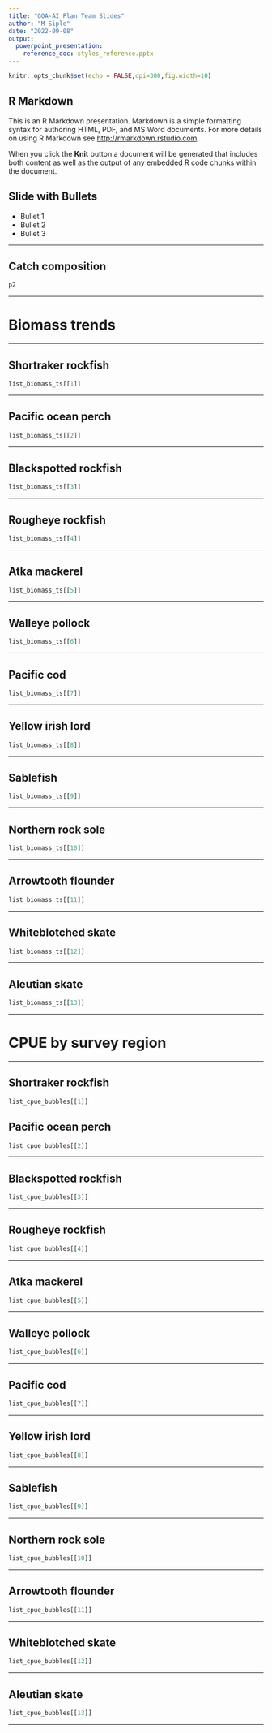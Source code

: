 ```yaml
---
title: "GOA-AI Plan Team Slides"
author: "M Siple"
date: "2022-09-08"
output: 
  powerpoint_presentation:
    reference_doc: styles_reference.pptx
---
```


```r
knitr::opts_chunk$set(echo = FALSE,dpi=300,fig.width=10)
```

## R Markdown

This is an R Markdown presentation. Markdown is a simple formatting syntax for authoring HTML, PDF, and MS Word documents. For more details on using R Markdown see <http://rmarkdown.rstudio.com>.

When you click the **Knit** button a document will be generated that includes both content as well as the output of any embedded R code chunks within the document.


## Slide with Bullets

- Bullet 1
- Bullet 2
- Bullet 3

---

## Catch composition

```r
p2
```

---

# Biomass trends

---


## Shortraker rockfish

```r
list_biomass_ts[[1]]
```

---

## Pacific ocean perch

```r
list_biomass_ts[[2]]
```

---

## Blackspotted rockfish

```r
list_biomass_ts[[3]]
```

---

## Rougheye rockfish

```r
list_biomass_ts[[4]]
```

---

## Atka mackerel

```r
list_biomass_ts[[5]]
```

---

## Walleye pollock

```r
list_biomass_ts[[6]]
```

---

## Pacific cod

```r
list_biomass_ts[[7]]
```

---

## Yellow irish lord

```r
list_biomass_ts[[8]]
```

---

## Sablefish

```r
list_biomass_ts[[9]]
```

---

## Northern rock sole

```r
list_biomass_ts[[10]]
```

---

## Arrowtooth flounder

```r
list_biomass_ts[[11]]
```

---

## Whiteblotched skate 

```r
list_biomass_ts[[12]]
```

---

## Aleutian skate

```r
list_biomass_ts[[13]]
```

---

# CPUE by survey region

---

## Shortraker rockfish

```r
list_cpue_bubbles[[1]]
```

## Pacific ocean perch

```r
list_cpue_bubbles[[2]]
```

---

## Blackspotted rockfish

```r
list_cpue_bubbles[[3]]
```

---

## Rougheye rockfish

```r
list_cpue_bubbles[[4]]
```

---

## Atka mackerel

```r
list_cpue_bubbles[[5]]
```

---

## Walleye pollock

```r
list_cpue_bubbles[[6]]
```

---

## Pacific cod

```r
list_cpue_bubbles[[7]]
```

---

## Yellow irish lord

```r
list_cpue_bubbles[[8]]
```

---

## Sablefish

```r
list_cpue_bubbles[[9]]
```

---

## Northern rock sole

```r
list_cpue_bubbles[[10]]
```

---

## Arrowtooth flounder

```r
list_cpue_bubbles[[11]]
```

---

## Whiteblotched skate 

```r
list_cpue_bubbles[[12]]
```

---

## Aleutian skate

```r
list_cpue_bubbles[[13]]
```

---